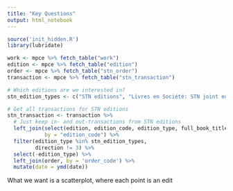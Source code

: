 ```yaml
---
title: "Key Questions"
output: html_notebook
---
```


```r
source('init_hidden.R')
library(lubridate)

work <- mpce %>% fetch_table("work")
edition <- mpce %>% fetch_table("edition")
order <- mpce %>% fetch_table("stn_order")
transaction <- mpce %>% fetch_table("stn_transaction")

# Which editions are we interested in?
stn_edition_types <- c("STN editions", "Livres en Société: STN joint editions", "Commissioned STN edition")

# Get all transactions for STN editions
stn_transaction <- transaction %>%
  # Just keep in- and out-transactions from STN editions
  left_join(select(edition, edition_code, edition_type, full_book_title),
            by = "edition_code") %>% 
  filter(edition_type %in% stn_edition_types,
         direction != 3) %>%
  select(-edition_type) %>% 
  left_join(order, by = 'order_code') %>%
  mutate(date = ymd(date))
```

What we want is a scatterplot, where each point is an edit
